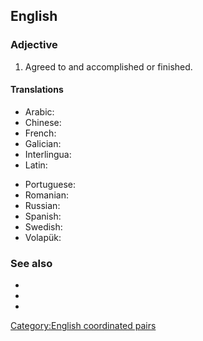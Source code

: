 ==English==

===Adjective===
{{en-adj|-}}

# Agreed to and accomplished or finished.
#: {{ux|en|When all is '''said and done''', we'll look back at this and laugh.}}

====Translations====
{{trans-top|agreed to and accomplished or finished}}
* Arabic: {{t|ar|مَقُول وَمَفْعُول}}
* Chinese: {{t|zh|说和做}}
* French: {{t|fr|dit et fait}}
* Galician: {{t|gl|meu dito meu feito}}
* Interlingua: {{t|ia|dicite e facite}}
* Latin: {{t|la|dictum et factum}}
{{trans-mid}}
* Portuguese: {{t+|pt|dito e feito}}
* Romanian: {{t|ro|zis și făcut}}
* Russian: {{t|ru|ска́зано-сде́лано}}
* Spanish: {{t|es|dicho y hecho}}
* Swedish: {{t|sv|sagt och gjort}}
* Volapük: {{t|vo|esagon ed emekon}}
{{trans-bottom}}

===See also===
* {{l|en|when all's said and done}}
* {{l|en|easier said than done}}
* {{l|en|no sooner said than done}}

[[Category:English coordinated pairs]]